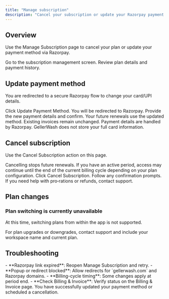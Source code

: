 ```yaml
---
title: "Manage subscription"
description: "Cancel your subscription or update your Razorpay payment method."
---
```


## Overview

Use the Manage Subscription page to cancel your plan or update your payment method via Razorpay.

<CardGroup cols={2}>
<Card title="Open Manage Subscription" icon="gear" href="https://gellerwash.com/app/manage-subscription">
Go to the subscription management screen.
</Card>

<Card title="Billing & invoices" icon="credit-card" href="https://gellerwash.com/app/billing-invoice">
Review plan details and payment history.
</Card>
</CardGroup>

## Update payment method

You are redirected to a secure Razorpay flow to change your card/UPI details.

<Steps>
<Step title="Start the update flow">
Click Update Payment Method. You will be redirected to Razorpay.
</Step>

<Step title="Complete the Razorpay form">
Provide the new payment details and confirm.

<Check>
Your future renewals use the updated method. Existing invoices remain unchanged.
</Check>
</Step>
</Steps>

<Note>
Payment details are handled by Razorpay. GellerWash does not store your full card information.
</Note>

## Cancel subscription

Use the Cancel Subscription action on this page.

<Warning>
Cancelling stops future renewals. If you have an active period, access may continue until the end of the current billing cycle depending on your plan configuration.
</Warning>

<Steps>
<Step title="Initiate cancellation">
Click Cancel Subscription.
</Step>

<Step title="Confirm the action">
Follow any confirmation prompts. If you need help with pro‑rations or refunds, contact support.
</Step>
</Steps>

## Plan changes

### Plan switching is currently unavailable

At this time, switching plans from within the app is not supported.

<Info>
For plan upgrades or downgrades, contact support and include your workspace name and current plan.
</Info>

## Troubleshooting

<AccordionGroup>
<Accordion title="I cannot update my payment method">
- **Razorpay link expired**: Reopen Manage Subscription and retry.
- **Popup or redirect blocked**: Allow redirects for `gellerwash.com` and Razorpay domains.
</Accordion>

<Accordion title="Cancellation didn't reflect immediately">
- **Billing-cycle timing**: Some changes apply at period end.
- **Check Billing & Invoice**: Verify status on the Billing & Invoice page.
</Accordion>
</AccordionGroup>

<Check>
You have successfully updated your payment method or scheduled a cancellation.
</Check>




